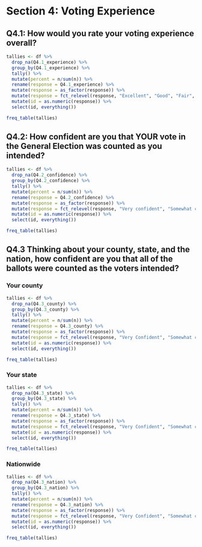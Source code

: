 # Section 4: Voting Experience

## Q4.1: How would you rate your voting experience overall?

```r

tallies <- df %>%
  drop_na(Q4.1_experience) %>% 
  group_by(Q4.1_experience) %>% 
  tally() %>% 
  mutate(percent = n/sum(n)) %>%
  rename(response = Q4.1_experience) %>% 
  mutate(response = as_factor(response)) %>% 
  mutate(response = fct_relevel(response, "Excellent", "Good", "Fair", "Poor")) %>% 
  mutate(id = as.numeric(response)) %>%
  select(id, everything())

freq_table(tallies)


```

## Q4.2: How confident are you that <b>YOUR</b> vote in the General Election was counted as you intended?

```r

tallies <- df %>%
  drop_na(Q4.2_confidence) %>% 
  group_by(Q4.2_confidence) %>% 
  tally() %>% 
  mutate(percent = n/sum(n)) %>%
  rename(response = Q4.2_confidence) %>% 
  mutate(response = as_factor(response)) %>% 
  mutate(response = fct_relevel(response, "Very confident", "Somewhat confident", "Not too confident", "Not at all confident")) %>% 
  mutate(id = as.numeric(response)) %>%
  select(id, everything())

freq_table(tallies)


```

## Q4.3 Thinking about your county, state, and the nation, how confident are you that all of the ballots were counted as the voters intended?

### Your county

```r

tallies <- df %>%
  drop_na(Q4.3_county) %>% 
  group_by(Q4.3_county) %>% 
  tally() %>% 
  mutate(percent = n/sum(n)) %>%
  rename(response = Q4.3_county) %>% 
  mutate(response = as_factor(response)) %>% 
  mutate(response = fct_relevel(response, "Very Confident", "Somewhat confident", "Not too confident", "Not at all confident")) %>% 
  mutate(id = as.numeric(response)) %>%
  select(id, everything())

freq_table(tallies)


```

### Your state

```r

tallies <- df %>%
  drop_na(Q4.3_state) %>% 
  group_by(Q4.3_state) %>% 
  tally() %>% 
  mutate(percent = n/sum(n)) %>%
  rename(response = Q4.3_state) %>% 
  mutate(response = as_factor(response)) %>% 
  mutate(response = fct_relevel(response, "Very Confident", "Somewhat confident", "Not too confident", "Not at all confident")) %>% 
  mutate(id = as.numeric(response)) %>%
  select(id, everything())

freq_table(tallies)


```

### Nationwide

```r

tallies <- df %>%
  drop_na(Q4.3_nation) %>% 
  group_by(Q4.3_nation) %>% 
  tally() %>% 
  mutate(percent = n/sum(n)) %>%
  rename(response = Q4.3_nation) %>% 
  mutate(response = as_factor(response)) %>% 
  mutate(response = fct_relevel(response, "Very Confident", "Somewhat confident", "Not too confident", "Not at all confident")) %>% 
  mutate(id = as.numeric(response)) %>%
  select(id, everything())

freq_table(tallies)


```

